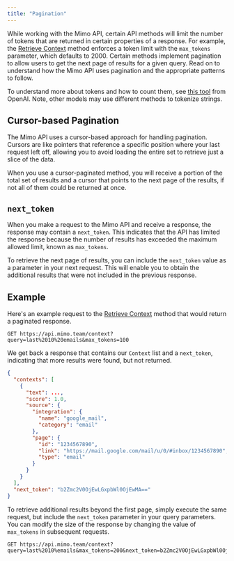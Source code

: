 ```yaml
---
title: "Pagination"
---
```

While working with the Mimo API, certain API methods will limit the number of tokens that are returned in certain properties of a response. For example, the [Retrieve Context](/api-reference/endpoints/context/retrieve-context) method enforces a token limit with the `max_tokens` parameter, which defaults to 2000. Certain methods implement pagination to allow users to get the next page of results for a given query. Read on to understand how the Mimo API uses pagination and the appropriate patterns to follow.

<Note>To understand more about tokens and how to count them, see [this tool](https://platform.openai.com/tokenizer) from OpenAI. Note, other models may use different methods to tokenize strings.</Note>

## Cursor-based Pagination
The Mimo API uses a cursor-based approach for handling pagination. Cursors are like pointers that reference a specific position where your last request left off, allowing you to avoid loading the entire set to retrieve just a slice of the data.

When you use a cursor-paginated method, you will receive a portion of the total set of results and a cursor that points to the next page of the results, if not all of them could be returned at once.
## `next_token`
When you make a request to the Mimo API and receive a response, the response may contain a `next_token`. This indicates that the API has limited the response because the number of results has exceeded the maximum allowed limit, known as `max_tokens`.

To retrieve the next page of results, you can include the `next_token` value as a parameter in your next request. This will enable you to obtain the additional results that were not included in the previous response.
## Example
Here's an example request to the [Retrieve Context](/api-reference/endpoints/context/retrieve-context) method that would return a paginated response.
```text Request
GET https://api.mimo.team/context?query=last%2010%20emails&max_tokens=100
```
We get back a response that contains our `Context` list and a `next_token`, indicating that more results were found, but not returned.
```json Response
{
  "contexts": [
    {
      "text": ...,
      "score": 1.0,
      "source": {
        "integration": {
          "name": "google_mail",
          "category": "email"
        },
        "page": {
          "id": "1234567890",
          "link": "https://mail.google.com/mail/u/0/#inbox/1234567890",
          "type": "email"
        }
      }
    }
  ],
  "next_token": "b2Zmc2V0OjEwLGxpbWl0OjEwMA=="
}
```
To retrieve additional results beyond the first page, simply execute the same request, but include the `next_token` parameter in your query parameters. You can modify the size of the response by changing the value of `max_tokens` in subsequent requests.
```text Request
GET https://api.mimo.team/context?query=last%2010%emails&max_tokens=200&next_token=b2Zmc2V0OjEwLGxpbWl0OjEwMA==
```